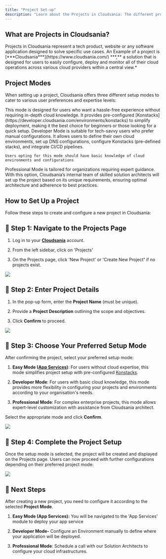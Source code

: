 ```yaml
---
title: "Project Set-up"
description: "Learn about the Projects in Cloudsania: The different project modes and their set-ups"
---
```


## <Icon icon="diagram-project" color="orange" iconType="sharp-regular" size={35} />  What are Projects in Cloudsania?

<Note>
  Projects in Cloudsania represent  a tech product, website or any software application  designed to solve specific use cases. An Example of a project is [***Cloudsania***](https://www.cloudsania.com/) ***,** a solution that is designed for users to easily configure, deploy and monitor all of their cloud operations across various cloud providers within a central view.*
</Note>

## **Project Modes**

When setting up a project, Cloudsania offers three different setup modes to cater to various user preferences and expertise levels:

<Tabs>
  <Tab title="Easy Mode (App Services)">
    This mode is designed for users who want a hassle-free experience without requiring in-depth cloud knowledge. It provides pre-configured [Konstacks](https://developer.cloudsania.com/environments/konstacks) to simplify deployment, making it the best choice for beginners or those looking for a quick setup.
  </Tab>

  <Tab title="Developer Mode">
    Developer Mode is suitable for tech-savvy users who prefer manual configurations. It allows users to define their own cloud environments, set up DNS configurations, configure Konstacks (pre-defined stacks), and integrate CI/CD pipelines.

    Users opting for this mode should have basic knowledge of cloud environments and configurations
  </Tab>

  <Tab title="Professional Mode">
    Professional Mode is tailored for organizations requiring expert guidance. With this option, Cloudsania’s internal team of skilled solution architects will set up the project based on its unique requirements, ensuring optimal architecture and adherence to best practices.
  </Tab>
</Tabs>

## **How to Set Up a Project**

Follow these steps to create and configure a new project in Cloudsania:

## 🔗 **Step 1: Navigate to the Projects Page**

1. Log in to your [**Cloudsania**](https://console.cloudsania.com/auth/sign-in) account.

2. From the left sidebar, click on 'Projects'

3. On the Projects page, click 'New Project' or 'Create New Projec&#x74;**'** if no projects exist.

![](https://api.monosnap.com/file/download?id=4AYL6HFhygrRvl9Tbr9piPJ0RAyWoD)

## 🔗  **Step 2: Enter Project Details**

1. In the pop-up form, enter the **Project Name** (must be unique).

2. Provide a **Project Description** outlining the scope and objectives.

3. Click **Confirm** to proceed.

![](https://docs.cloudsania.com/~gitbook/image?url=https%3A%2F%2F1443322201-files.gitbook.io%2F%7E%2Ffiles%2Fv0%2Fb%2Fgitbook-x-prod.appspot.com%2Fo%2Fspaces%252F9D0JTnpRisktkAiaEL7H%252Fuploads%252FBgfjhWmoMgCDMJIS9493%252Fimage.png%3Falt%3Dmedia%26token%3D0b9ee643-9a0a-4943-a13a-997312b78b68\&width=768\&dpr=4\&quality=100\&sign=324edacd\&sv=2)

## 🔗  **Step 3: Choose Your Preferred Setup Mode**

After confirming the project, select your preferred setup mode:

1. **Easy Mode (**[**App Services**](https://developer.cloudsania.com/projects/appServices)**)**: For users without cloud expertise, this mode simplifies project setup with pre-configured [Konstacks](https://developer.cloudsania.com/environments/konstacks).

2. **Developer Mode**: For users with basic cloud knowledge, this mode provides more flexibility in configuring your projects and environments according to your organisation's needs.

3. **Professional Mode**: For complex enterprise projects, this mode allows expert-level customization with assistance from  Cloudsania architect.&#x20;

Select the appropriate mode and click **Confirm**.

![](https://api.monosnap.com/file/download?id=a0uLsNlK0i5msWP1xZvX2qugoBn0gG)

## 🔗  **Step 4: Complete the Project Setup**

Once the setup mode is selected, the project will be created and displayed on the Projects page. Users can now proceed with further configurations depending on their preferred project mode:

![](https://api.monosnap.com/file/download?id=4DURjRj1up0sWAfLuqvPyYC1296y1R)

## &#x20;📌 Next Steps

After creating a new project, you need to configure it according to the selected **Project Mode**.

1. **Easy Mode (App Services):** You will be navigated to the 'App Services' module to deploy your app service

2. **Developer Mode-** Configure an Environment manually to define where your application will be deployed.

3. **Professional Mode**: Schedule a call with our Solution Architects to configure your cloud infrastructures.